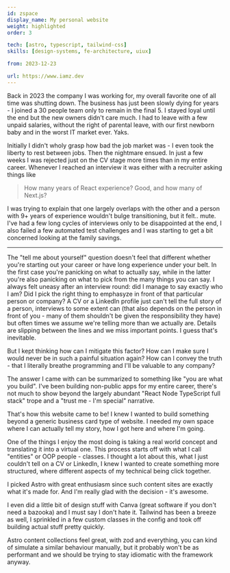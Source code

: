 ```yaml
---
id: zspace
display_name: My personal website
weight: highlighted
order: 3

tech: [astro, typescript, tailwind-css]
skills: [design-systems, fe-architecture, uiux]

from: 2023-12-23

url: https://www.iamz.dev
---
```



Back in 2023 the company I was working for, my overall favorite one of all time
was shutting down. The business has just been slowly dying for years - I joined
a 30 people team only to remain in the final 5. I stayed loyal until the end but
the new owners didn't care much. I had to leave with a few unpaid salaries, without
the right of parental leave, with our first newborn baby and in the worst IT market
ever. Yaks. 

Initially I didn't wholy grasp how bad the job market was - I even took the liberty
to rest between jobs. Then the nightmare ensued. In just a few weeks I was rejected
just on the CV stage more times than in my entire career. Whenever I reached an interview
it was either with a recruiter asking things like 

> How many years of React experience?
> Good, and how many of Next.js?

I was trying to explain that one largely overlaps with the other and a person with
9+ years of experience wouldn't bulge transitioning, but it felt.. mute. I've had
a few long cycles of interviews only to be disappointed at the end, I also failed
a few automated test challenges and I was starting to get a bit concerned looking
at the family savings.


---


The "tell me about yourself" question doesn't feel that different whether you're
starting out your career or have long experience under your belt. In the first case
you're panicking on what to actually say, while in the latter you're also panicking
on what to pick from the many things you can say. I always felt uneasy after
an interview round: did I manage to say exactly who I am? Did I pick the right
thing to emphasyze in front of that particular person or company? A CV or a LinkedIn
profile just can't tell the full story of a person, interviews to some extent can
(that also depends on the person in front of you - many of them shouldn't be given
the responsibility they have) but often times we assume we're telling more than
we actually are. Details are slipping between the lines and we miss important
points. I guess that's inevitable.

But I kept thinking how can I mitigate this factor? How can I make sure I would
never be in such a painful situation again? How can I convey the truth - that I
literally breathe programming and I'll be valuable to any company?

The answer I came with can be summarized to something like "you are what you build".
I've been building non-public apps for my entire career, there's not much to show
beyond the largely abundant "React Node TypeScript full stack" trope and a "trust
me - I'm special" narrative.

That's how this website came to be! I knew I wanted to build something
beyond a generic business card type of website. I needed my own space where I can
actually tell my story, how I got here and where I'm going.




One of the things I enjoy the most doing is taking a real world concept and translating
it into a virtual one. This process starts off with what I call "entities" or OOP
people - classes. I thought a lot about this, what I just couldn't tell on a CV
or LinkedIn, I knew I wanted to create something more structured, where different
aspects of my technical being click together.






I picked Astro with great
enthusiasm since such content sites are exactly what it's made for. And I'm
really glad with the decision - it's awesome.

I even did a little bit of design stuff with Canva (great software if you don't
need a bazooka) and I must say I don't hate it. Tailwind has been a breeze as
well, I sprinkled in a few custom classes in the config and took off building
actual stuff pretty quickly.

Astro content collections feel great, with zod and everything, you can kind of
simulate a similar behaviour manually, but it probably won't be as performant
and we should be trying to stay idiomatic with the framework anyway.